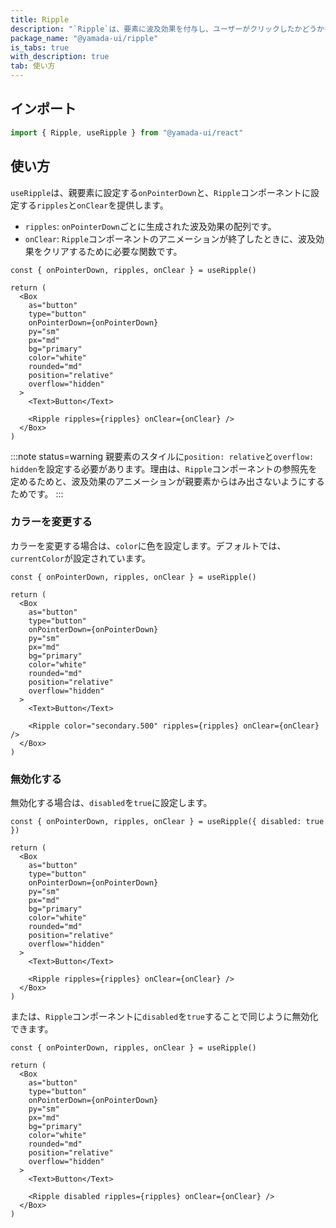 ```yaml
---
title: Ripple
description: "`Ripple`は、要素に波及効果を付与し、ユーザーがクリックしたかどうかを認識させるコンポーネントです。"
package_name: "@yamada-ui/ripple"
is_tabs: true
with_description: true
tab: 使い方
---
```


## インポート

```ts
import { Ripple, useRipple } from "@yamada-ui/react"
```

## 使い方

`useRipple`は、親要素に設定する`onPointerDown`と、`Ripple`コンポーネントに設定する`ripples`と`onClear`を提供します。

- `ripples`: `onPointerDown`ごとに生成された波及効果の配列です。
- `onClear`: `Ripple`コンポーネントのアニメーションが終了したときに、波及効果をクリアするために必要な関数です。

```tsx functional=true
const { onPointerDown, ripples, onClear } = useRipple()

return (
  <Box
    as="button"
    type="button"
    onPointerDown={onPointerDown}
    py="sm"
    px="md"
    bg="primary"
    color="white"
    rounded="md"
    position="relative"
    overflow="hidden"
  >
    <Text>Button</Text>

    <Ripple ripples={ripples} onClear={onClear} />
  </Box>
)
```

:::note status=warning
親要素のスタイルに`position: relative`と`overflow: hidden`を設定する必要があります。理由は、`Ripple`コンポーネントの参照先を定めるためと、波及効果のアニメーションが親要素からはみ出さないようにするためです。
:::

### カラーを変更する

カラーを変更する場合は、`color`に色を設定します。デフォルトでは、`currentColor`が設定されています。

```tsx functional=true
const { onPointerDown, ripples, onClear } = useRipple()

return (
  <Box
    as="button"
    type="button"
    onPointerDown={onPointerDown}
    py="sm"
    px="md"
    bg="primary"
    color="white"
    rounded="md"
    position="relative"
    overflow="hidden"
  >
    <Text>Button</Text>

    <Ripple color="secondary.500" ripples={ripples} onClear={onClear} />
  </Box>
)
```

### 無効化する

無効化する場合は、`disabled`を`true`に設定します。

```tsx functional=true
const { onPointerDown, ripples, onClear } = useRipple({ disabled: true })

return (
  <Box
    as="button"
    type="button"
    onPointerDown={onPointerDown}
    py="sm"
    px="md"
    bg="primary"
    color="white"
    rounded="md"
    position="relative"
    overflow="hidden"
  >
    <Text>Button</Text>

    <Ripple ripples={ripples} onClear={onClear} />
  </Box>
)
```

または、`Ripple`コンポーネントに`disabled`を`true`することで同じように無効化できます。

```tsx functional=true
const { onPointerDown, ripples, onClear } = useRipple()

return (
  <Box
    as="button"
    type="button"
    onPointerDown={onPointerDown}
    py="sm"
    px="md"
    bg="primary"
    color="white"
    rounded="md"
    position="relative"
    overflow="hidden"
  >
    <Text>Button</Text>

    <Ripple disabled ripples={ripples} onClear={onClear} />
  </Box>
)
```
